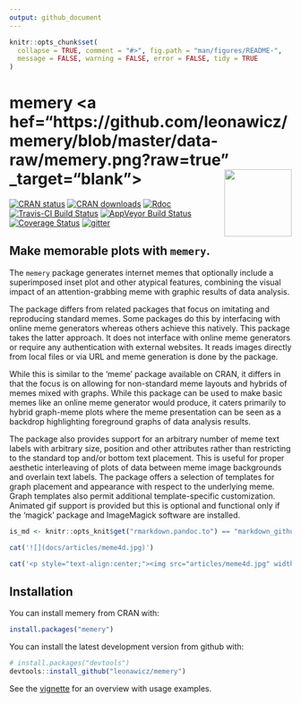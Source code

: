```yaml
---
output: github_document
---
```


<!-- README.md is generated from README.Rmd. Please edit that file -->

```r
knitr::opts_chunk$set(
  collapse = TRUE, comment = "#>", fig.path = "man/figures/README-",
  message = FALSE, warning = FALSE, error = FALSE, tidy = TRUE
)
```

# memery <a hef="https://github.com/leonawicz/memery/blob/master/data-raw/memery.png?raw=true" _target="blank"><img src="https://github.com/leonawicz/memery/blob/master/inst/memery.png?raw=true" style="margin-bottom:5px;" width="120" align="right"></a>

[![CRAN status](http://www.r-pkg.org/badges/version/memery)](https://cran.r-project.org/package=memery)
[![CRAN downloads](http://cranlogs.r-pkg.org/badges/grand-total/memery)](https://cran.r-project.org/package=memery) 
[![Rdoc](http://www.rdocumentation.org/badges/version/memery)](http://www.rdocumentation.org/packages/memery)
[![Travis-CI Build Status](https://travis-ci.org/leonawicz/memery.svg?branch=master)](https://travis-ci.org/leonawicz/memery)
[![AppVeyor Build Status](https://ci.appveyor.com/api/projects/status/github/leonawicz/memery?branch=master&svg=true)](https://ci.appveyor.com/project/leonawicz/memery)
[![Coverage Status](https://img.shields.io/codecov/c/github/leonawicz/memery/master.svg)](https://codecov.io/github/leonawicz/memery?branch=master)
[![gitter](https://img.shields.io/badge/GITTER-join%20chat-green.svg)](https://gitter.im/leonawicz/memery)

## Make memorable plots with `memery`.

The `memery` package generates internet memes that optionally include a superimposed inset plot and other atypical features, combining the visual impact of an attention-grabbing meme with graphic results of data analysis. 

The package differs from related packages that focus on imitating and reproducing standard memes. Some packages do this by interfacing with online meme generators whereas others achieve this natively. This package takes the latter approach. It does not interface with online meme generators or require any authentication with external websites. It reads images directly from local files or via URL and meme generation is done by the package.

While this is similar to the 'meme' package available on CRAN, it differs in that the focus is on allowing for non-standard meme layouts and hybrids of memes mixed with graphs. While this package can be used to make basic memes like an online meme generator would produce, it caters primarily to hybrid graph-meme plots where the meme presentation can be seen as a backdrop highlighting foreground graphs of data analysis results.

The package also provides support for an arbitrary number of meme text labels with arbitrary size, position and other attributes rather than restricting to the standard top and/or bottom text placement. This is useful for proper aesthetic interleaving of plots of data between meme image backgrounds and overlain text labels. The package offers a selection of templates for graph placement and appearance with respect to the underlying meme. Graph templates also permit additional template-specific customization.
Animated gif support is provided but this is optional and functional only if the 'magick' package and ImageMagick software are installed.

```r
is_md <- knitr::opts_knit$get("rmarkdown.pandoc.to") == "markdown_github-ascii_identifiers"
```

```r
cat('![](docs/articles/meme4d.jpg)')
```

```r
cat('<p style="text-align:center;"><img src="articles/meme4d.jpg" width="600px"></p>')
```

## Installation

You can install memery from CRAN with:

```r
install.packages("memery")
```

You can install the latest development version from github with:

```r
# install.packages("devtools")
devtools::install_github("leonawicz/memery")
```

See the [vignette](https://leonawicz.github.io/memery/articles/memery.html) for an overview with usage examples.

